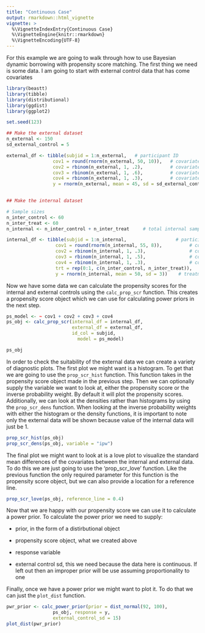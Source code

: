 ```yaml
---
title: "Continuous Case"
output: rmarkdown::html_vignette
vignette: >
  %\VignetteIndexEntry{Continuous Case}
  %\VignetteEngine{knitr::rmarkdown}
  %\VignetteEncoding{UTF-8}
---
```


For this example we are going to walk through how to use Bayesian dynamic borrowing with propensity score matching. The first thing we need is some data. I am going to start with external control data that has come covariates

```r
library(beastt)
library(tibble)
library(distributional)
library(ggdist)
library(ggplot2)

set.seed(123)

## Make the external dataset
n_external <- 150
sd_external_control = 5

external_df <- tibble(subjid = 1:n_external,   # participant ID
                 cov1 = round(rnorm(n_external, 50, 10)),   # covariate 1
                 cov2 = rbinom(n_external, 1, .2),          # covariate 2  (binary): ~20% level 1
                 cov3 = rbinom(n_external, 1, .6),          # covariate 3  (binary): ~60% level 1
                 cov4 = rbinom(n_external, 1, .3),          # covariate 4  (binary): ~30% level 1
                 y = rnorm(n_external, mean = 45, sd = sd_external_control))
                 

## Make the internal dataset

# Sample sizes
n_inter_control <- 60
n_inter_treat <- 60
n_internal <- n_inter_control + n_inter_treat     # total internal sample size

internal_df <- tibble(subjid = 1:n_internal,                  # participant ID
                  cov1 = round(rnorm(n_internal, 55, 8)),          # covariate 1: mean=55, SD=8 (not mean=50, SD=10)
                  cov2 = rbinom(n_internal, 1, .3),                # covariate 2: ~30% level 1 (not 20%)
                  cov3 = rbinom(n_internal, 1, .5),                # covariate 3: ~50% level 1 (not 60%)
                  cov4 = rbinom(n_internal, 1, .3),                # covariate 4: ~30% level 1 (same)
                  trt = rep(0:1, c(n_inter_control, n_inter_treat)),
                  y = rnorm(n_internal, mean = 50, sd = 3))    # treatment (0: control, 1: active treatment)
```

Now we have some data we can calculate the propensity scores for the internal and external controls using the `calc_prop_scr` function. This creates a propensity score object which we can use for calculating power priors in the next step.

```r
ps_model <- ~ cov1 + cov2 + cov3 + cov4
ps_obj <- calc_prop_scr(internal_df = internal_df, 
                        external_df = external_df, 
                        id_col = subjid,
                          model = ps_model)

ps_obj
```

In order to check the suitability of the external data we can create a variety of diagnostic plots. The first plot we might want is a histogram. To get that we are going to use the `prop_scr_hist` function. This function takes in the propensity score object made in the previous step. Then we can optionally supply the variable we want to look at, either the propensity score or the inverse probability weight. By default it will plot the propensity scores. Additionally, we can look at the densities rather than histograms by using the `prop_scr_dens` function. When looking at the inverse probability weights with either the histogram or the density functions, it is important to note only the external data will be shown because value of the internal data will just be 1.

```r
prop_scr_hist(ps_obj)
prop_scr_dens(ps_obj, variable = "ipw")
```

The final plot we might want to look at is a love plot to visualize the standard mean differences of the covariates between the internal and external data. To do this we are just going to use the 'prop_scr_love' function. Like the previous function the only required parameter for this function is the propensity score object, but we can also provide a location for a reference line.

```r
prop_scr_love(ps_obj, reference_line = 0.4)
```

Now that we are happy with our propensity score we can use it to calculate a power prior. To calculate the power prior we need to supply:

-   prior, in the form of a distirbutional object

-   propensity score object, what we created above

-   response variable

-   external control sd, this we need because the data here is continuous. If left out then an improper prior will be use assuming proportionality to one

Finally, once we have a power prior we might want to plot it. To do that we can just the `plot_dist` function.

```r
pwr_prior <- calc_power_prior(prior = dist_normal(92, 100), 
                 ps_obj, response = y, 
                 external_control_sd = 15)
plot_dist(pwr_prior)
```
